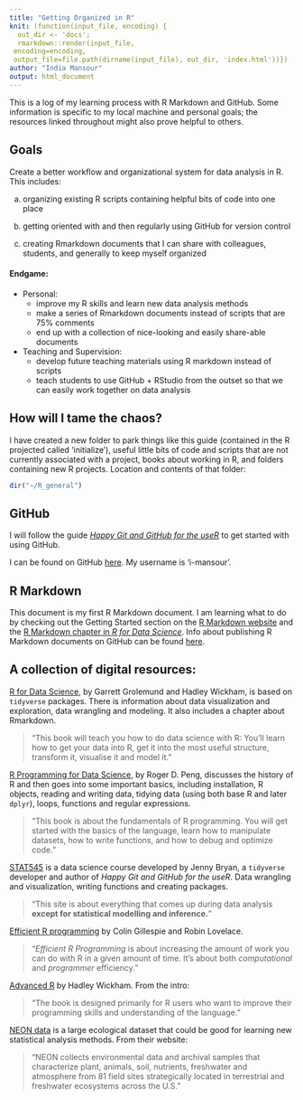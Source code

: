 ```yaml
---
title: "Getting Organized in R"
knit: (function(input_file, encoding) {
  out_dir <- 'docs';
  rmarkdown::render(input_file,
 encoding=encoding,
 output_file=file.path(dirname(input_file), out_dir, 'index.html'))})
author: "India Mansour"
output: html_document
---
```


This is a log of my learning process with R Markdown and GitHub. Some information is specific to my local machine and personal goals; the resources linked throughout might also prove helpful to others.

## Goals

Create a better workflow and organizational system for data analysis in R. This includes: 

(a) organizing existing R scripts containing helpful bits of code into one place

(b) getting oriented with and then regularly using GitHub for version control

(c) creating Rmarkdown documents that I can share with colleagues, students,  and generally to keep myself organized

#### Endgame: 

* Personal:
    + improve my R skills and learn new data analysis methods
    + make a series of Rmarkdown documents instead of scripts that are 75% comments 
    + end up with a collection of nice-looking and easily share-able documents
* Teaching and Supervision:
    + develop future teaching materials using R markdown instead of scripts
    + teach students to use GitHub + RStudio from the outset so that we can easily work together on data analysis


## How will I tame the chaos?

I have created a new folder to park things like this guide (contained in the R projected called 'initialize'), useful little bits of code and scripts that are not currently associated with a project, books about working in R, and folders containing new R projects. Location and contents of that folder:

```r
dir("~/R_general")
```


## GitHub

I will follow the guide [*Happy Git and GitHub for the useR*](https://happygitwithr.com/) to get started with using GitHub.

I can be found on GitHub [here](https://github.com/i-mansour). My username is 'i-mansour'.


## R Markdown

This document is my first R Markdown document. I am learning what to do by checking out the Getting Started section on the  [R Markdown website](http://rmarkdown.rstudio.com) and the [R Markdown chapter in *R for Data Science*](https://r4ds.had.co.nz/r-markdown.html). Info about publishing R Markdown documents on GitHub can be found [here](https://resources.github.com/whitepapers/github-and-rstudio/).


## A collection of digital resources:

[R for Data Science](https://r4ds.had.co.nz/), by Garrett Grolemund and Hadley Wickham, is based on `tidyverse` packages. There is information about data visualization and exploration, data wrangling and modeling. It also includes a chapter about Rmarkdown.

> "This book will teach you how to do data science with R: You’ll learn how to get your data into R, get it into the most useful structure, transform it, visualise it and model it."

[R Programming for Data Science](https://bookdown.org/rdpeng/rprogdatascience/), by Roger D. Peng, discusses the history of R and then goes into some important basics, including installation, R objects, reading and writing data, tidying data (using both base R and later `dplyr`), loops, functions and regular expressions.

> "This book is about the fundamentals of R programming. You will get started with the basics of the language, learn how to manipulate datasets, how to write functions, and how to debug and optimize code."

[STAT545](https://stat545.com/) is a data science course developed by Jenny Bryan, a `tidyverse` developer and author of *Happy Git and GitHub for the useR*. Data wrangling and visualization, writing functions and creating packages.

> "This site is about everything that comes up during data analysis **except for statistical modelling and inference.**"

[Efficient R programming](https://bookdown.org/csgillespie/efficientR/) by Colin Gillespie and Robin Lovelace.

> "*Efficient R Programming* is about increasing the amount of work you can do with R in a given amount of time. It’s about both *computational* and *programmer* efficiency."

[Advanced R](https://adv-r.hadley.nz/) by Hadley Wickham. From the intro: 

> "The book is designed primarily for R users who want to improve their programming skills and understanding of the language."

[NEON data](https://www.neonscience.org/data) is a large ecological dataset that could be good for learning new statistical analysis methods. From their website: 

> "NEON collects environmental data and archival samples that characterize plant, animals, soil, nutrients, freshwater and atmosphere from 81 field sites strategically located in terrestrial and freshwater ecosystems across the U.S."


